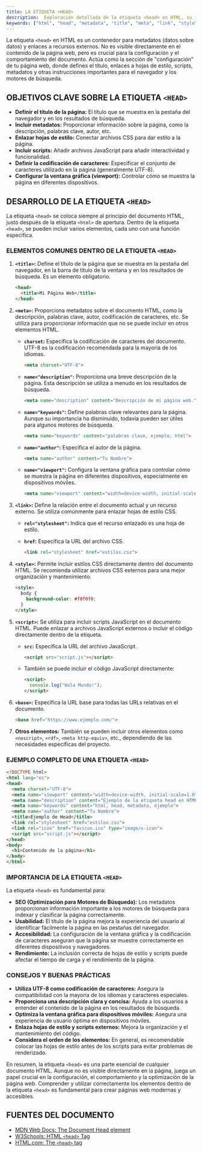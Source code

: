 ```yaml
---
title: LA ETIQUETA <HEAD>
description:  Exploración detallada de la etiqueta <head> en HTML, su importancia y los elementos que contiene.
keywords: ["html", "head", "metadata", "title", "meta", "link", "style", "script"]
---
```


La etiqueta `<head>` en HTML es un contenedor para metadatos (datos sobre datos) y enlaces a recursos externos. No es visible directamente en el contenido de la página web, pero es crucial para la configuración y el comportamiento del documento.  Actúa como la sección de "configuración" de tu página web, donde defines el título, enlaces a hojas de estilo, scripts, metadatos y otras instrucciones importantes para el navegador y los motores de búsqueda.

## OBJETIVOS CLAVE SOBRE LA ETIQUETA `<HEAD>`

*   **Definir el título de la página:**  El título que se muestra en la pestaña del navegador y en los resultados de búsqueda.
*   **Incluir metadatos:**  Proporcionar información sobre la página, como la descripción, palabras clave, autor, etc.
*   **Enlazar hojas de estilo:**  Conectar archivos CSS para dar estilo a la página.
*   **Incluir scripts:**  Añadir archivos JavaScript para añadir interactividad y funcionalidad.
*   **Definir la codificación de caracteres:**  Especificar el conjunto de caracteres utilizado en la página (generalmente UTF-8).
*   **Configurar la ventana gráfica (viewport):**  Controlar cómo se muestra la página en diferentes dispositivos.

## DESARROLLO DE LA ETIQUETA `<HEAD>`

La etiqueta `<head>` se coloca siempre al principio del documento HTML, justo después de la etiqueta `<html>` de apertura. Dentro de la etiqueta `<head>`, se pueden incluir varios elementos, cada uno con una función específica.

### ELEMENTOS COMUNES DENTRO DE LA ETIQUETA `<HEAD>`

1.  **`<title>`:** Define el título de la página que se muestra en la pestaña del navegador, en la barra de título de la ventana y en los resultados de búsqueda. Es un elemento obligatorio.

    ```html
    <head>
      <title>Mi Página Web</title>
    </head>
    ```

2.  **`<meta>`:** Proporciona metadatos sobre el documento HTML, como la descripción, palabras clave, autor, codificación de caracteres, etc.  Se utiliza para proporcionar información que no se puede incluir en otros elementos HTML.

    *   **`charset`:**  Especifica la codificación de caracteres del documento.  UTF-8 es la codificación recomendada para la mayoría de los idiomas.

        ```html
        <meta charset="UTF-8">
        ```

    *   **`name="description"`:**  Proporciona una breve descripción de la página.  Esta descripción se utiliza a menudo en los resultados de búsqueda.

        ```html
        <meta name="description" content="Descripción de mi página web.">
        ```

    *   **`name="keywords"`:**  Define palabras clave relevantes para la página.  Aunque su importancia ha disminuido, todavía pueden ser útiles para algunos motores de búsqueda.

        ```html
        <meta name="keywords" content="palabras clave, ejemplo, html">
        ```

    *   **`name="author"`:**  Especifica el autor de la página.

        ```html
        <meta name="author" content="Tu Nombre">
        ```

    *   **`name="viewport"`:**  Configura la ventana gráfica para controlar cómo se muestra la página en diferentes dispositivos, especialmente en dispositivos móviles.

        ```html
        <meta name="viewport" content="width=device-width, initial-scale=1.0">
        ```

3.  **`<link>`:**  Define la relación entre el documento actual y un recurso externo.  Se utiliza comúnmente para enlazar hojas de estilo CSS.

    *   **`rel="stylesheet"`:**  Indica que el recurso enlazado es una hoja de estilo.
    *   **`href`:**  Especifica la URL del archivo CSS.

        ```html
        <link rel="stylesheet" href="estilos.css">
        ```

4.  **`<style>`:**  Permite incluir estilos CSS directamente dentro del documento HTML.  Se recomienda utilizar archivos CSS externos para una mejor organización y mantenimiento.

    ```html
    <style>
      body {
        background-color: #f0f0f0;
      }
    </style>
    ```

5.  **`<script>`:**  Se utiliza para incluir scripts JavaScript en el documento HTML.  Puede enlazar a archivos JavaScript externos o incluir el código directamente dentro de la etiqueta.

    *   **`src`:**  Especifica la URL del archivo JavaScript.

        ```html
        <script src="script.js"></script>
        ```

    *   También se puede incluir el código JavaScript directamente:

        ```html
        <script>
          console.log("Hola Mundo!");
        </script>
        ```

6.  **`<base>`:**  Especifica la URL base para todas las URLs relativas en el documento.

    ```html
    <base href="https://www.ejemplo.com/">
    ```

7.  **Otros elementos:**  También se pueden incluir otros elementos como `<noscript>`, `<rdf>`, `<meta http-equiv>`, etc., dependiendo de las necesidades específicas del proyecto.

### EJEMPLO COMPLETO DE UNA ETIQUETA `<HEAD>`

```html
<!DOCTYPE html>
<html lang="es">
<head>
  <meta charset="UTF-8">
  <meta name="viewport" content="width=device-width, initial-scale=1.0">
  <meta name="description" content="Ejemplo de la etiqueta head en HTML.">
  <meta name="keywords" content="html, head, metadata, ejemplo">
  <meta name="author" content="Tu Nombre">
  <title>Ejemplo de Head</title>
  <link rel="stylesheet" href="estilos.css">
  <link rel="icon" href="favicon.ico" type="image/x-icon">
  <script src="script.js"></script>
</head>
<body>
  <h1>Contenido de la página</h1>
</body>
</html>
```

### IMPORTANCIA DE LA ETIQUETA `<HEAD>`

La etiqueta `<head>` es fundamental para:

*   **SEO (Optimización para Motores de Búsqueda):**  Los metadatos proporcionan información importante a los motores de búsqueda para indexar y clasificar la página correctamente.
*   **Usabilidad:**  El título de la página mejora la experiencia del usuario al identificar fácilmente la página en las pestañas del navegador.
*   **Accesibilidad:**  La configuración de la ventana gráfica y la codificación de caracteres aseguran que la página se muestre correctamente en diferentes dispositivos y navegadores.
*   **Rendimiento:**  La inclusión correcta de hojas de estilo y scripts puede afectar el tiempo de carga y el rendimiento de la página.

### CONSEJOS Y BUENAS PRÁCTICAS

*   **Utiliza UTF-8 como codificación de caracteres:**  Asegura la compatibilidad con la mayoría de los idiomas y caracteres especiales.
*   **Proporciona una descripción clara y concisa:**  Ayuda a los usuarios a entender el contenido de la página en los resultados de búsqueda.
*   **Optimiza la ventana gráfica para dispositivos móviles:**  Asegura una experiencia de usuario óptima en dispositivos móviles.
*   **Enlaza hojas de estilo y scripts externos:**  Mejora la organización y el mantenimiento del código.
*   **Considera el orden de los elementos:**  En general, es recomendable colocar las hojas de estilo antes de los scripts para evitar problemas de renderizado.

En resumen, la etiqueta `<head>` es una parte esencial de cualquier documento HTML.  Aunque no es visible directamente en la página, juega un papel crucial en la configuración, el comportamiento y la optimización de la página web.  Comprender y utilizar correctamente los elementos dentro de la etiqueta `<head>` es fundamental para crear páginas web modernas y accesibles.

## FUENTES DEL DOCUMENTO

*   [MDN Web Docs: The Document Head element](https://developer.mozilla.org/en-US/docs/Web/HTML/Element/head)
*   [W3Schools: HTML `<head>` Tag](https://www.w3schools.com/tags/tag_head.asp)
*   [HTML.com: The `<head>` tag](https://html.com/tags/head/)